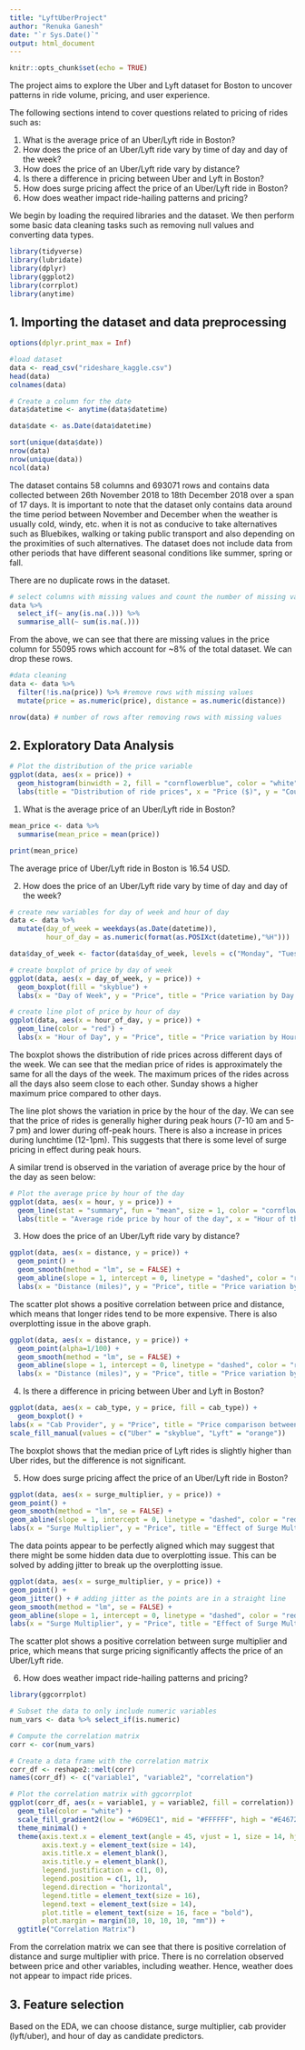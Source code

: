 ```yaml
---
title: "LyftUberProject"
author: "Renuka Ganesh"
date: "`r Sys.Date()`"
output: html_document
---
```


```r
knitr::opts_chunk$set(echo = TRUE)
```

The project aims to explore the Uber and Lyft dataset for Boston to uncover patterns in ride volume, pricing, and user experience. 

The following sections intend to cover questions related to pricing of rides such as:

1. What is the average price of an Uber/Lyft ride in Boston?
2. How does the price of an Uber/Lyft ride vary by time of day and day of the week?
3. How does the price of an Uber/Lyft ride vary by distance?
4. Is there a difference in pricing between Uber and Lyft in Boston?
5. How does surge pricing affect the price of an Uber/Lyft ride in Boston?
6. How does weather impact ride-hailing patterns and pricing?

We begin by loading the required libraries and the dataset. We then perform some basic data cleaning tasks such as removing null values and converting data types.

```r
library(tidyverse)
library(lubridate)
library(dplyr)
library(ggplot2)
library(corrplot)
library(anytime)
```

## 1. Importing the dataset and data preprocessing

```r
options(dplyr.print_max = Inf)

#load dataset
data <- read_csv("rideshare_kaggle.csv")
head(data)
colnames(data)
```

```r
# Create a column for the date
data$datetime <- anytime(data$datetime)

data$date <- as.Date(data$datetime)

sort(unique(data$date))
nrow(data)
nrow(unique(data))
ncol(data)
```

The dataset contains 58 columns and 693071 rows and contains data collected between 26th November 2018 to 18th December 2018 over a span of 17 days. It is important to note that the dataset only contains data around the time period between November and December when the weather is usually cold, windy, etc. when it is not as conducive to take alternatives such as Bluebikes, walking or taking public transport and also depending on the proximities of such alternatives. The dataset does not include data from other periods that have different seasonal conditions like summer, spring or fall.

There are no duplicate rows in the dataset. 

```r
# select columns with missing values and count the number of missing values in each selected column
data %>%
  select_if(~ any(is.na(.))) %>%
  summarise_all(~ sum(is.na(.)))

```

From the above, we can see that there are missing values in the price column for 55095 rows which account for ~8% of the total dataset. We can drop these rows.

```r
#data cleaning
data <- data %>% 
  filter(!is.na(price)) %>% #remove rows with missing values
  mutate(price = as.numeric(price), distance = as.numeric(distance))
```

```r
nrow(data) # number of rows after removing rows with missing values
```

## 2. Exploratory Data Analysis

```r
# Plot the distribution of the price variable
ggplot(data, aes(x = price)) +
  geom_histogram(binwidth = 2, fill = "cornflowerblue", color = "white") +
  labs(title = "Distribution of ride prices", x = "Price ($)", y = "Count")
```

1. What is the average price of an Uber/Lyft ride in Boston?

```r
mean_price <- data %>% 
  summarise(mean_price = mean(price)) 

print(mean_price)
```

The average price of Uber/Lyft ride in Boston is 16.54 USD. 

2. How does the price of an Uber/Lyft ride vary by time of day and day of the week?

```r
# create new variables for day of week and hour of day
data <- data %>% 
  mutate(day_of_week = weekdays(as.Date(datetime)), 
         hour_of_day = as.numeric(format(as.POSIXct(datetime),"%H")))

data$day_of_week <- factor(data$day_of_week, levels = c("Monday", "Tuesday", "Wednesday", "Thursday", "Friday", "Saturday", "Sunday"))

# create boxplot of price by day of week
ggplot(data, aes(x = day_of_week, y = price)) + 
  geom_boxplot(fill = "skyblue") + 
  labs(x = "Day of Week", y = "Price", title = "Price variation by Day of Week")

# create line plot of price by hour of day
ggplot(data, aes(x = hour_of_day, y = price)) + 
  geom_line(color = "red") + 
  labs(x = "Hour of Day", y = "Price", title = "Price variation by Hour of Day")

```

The boxplot shows the distribution of ride prices across different days of the week. We can see that the median price of rides is approximately the same for all the days of the week. The maximum prices of the rides across all the days also seem close to each other. Sunday shows a higher maximum price compared to other days.

The line plot shows the variation in price by the hour of the day. We can see that the price of rides is generally higher during peak hours (7-10 am and 5-7 pm) and lower during off-peak hours. There is also a increase in prices during lunchtime (12-1pm). This suggests that there is some level of surge pricing in effect during peak hours. 

A similar trend is observed in the variation of average price by the hour of the day as seen below:

```r
# Plot the average price by hour of the day
ggplot(data, aes(x = hour, y = price)) +
  geom_line(stat = "summary", fun = "mean", size = 1, color = "cornflowerblue") +
  labs(title = "Average ride price by hour of the day", x = "Hour of the day", y = "Price ($)")
```

3. How does the price of an Uber/Lyft ride vary by distance?

```r
ggplot(data, aes(x = distance, y = price)) + 
  geom_point() + 
  geom_smooth(method = "lm", se = FALSE) +
  geom_abline(slope = 1, intercept = 0, linetype = "dashed", color = "red") +
  labs(x = "Distance (miles)", y = "Price", title = "Price variation by Distance")

```

The scatter plot shows a positive correlation between price and distance, which means that longer rides tend to be more expensive. There is also overplotting issue in the above graph.

```r
ggplot(data, aes(x = distance, y = price)) + 
  geom_point(alpha=1/100) + 
  geom_smooth(method = "lm", se = FALSE) +
  geom_abline(slope = 1, intercept = 0, linetype = "dashed", color = "red") +
  labs(x = "Distance (miles)", y = "Price", title = "Price variation by Distance")

```

4. Is there a difference in pricing between Uber and Lyft in Boston?

```r
ggplot(data, aes(x = cab_type, y = price, fill = cab_type)) + 
  geom_boxplot() +
labs(x = "Cab Provider", y = "Price", title = "Price comparison between Uber and Lyft") +
scale_fill_manual(values = c("Uber" = "skyblue", "Lyft" = "orange"))

```

The boxplot shows that the median price of Lyft rides is slightly higher than Uber rides, but the difference is not significant.

5. How does surge pricing affect the price of an Uber/Lyft ride in Boston?

```r
ggplot(data, aes(x = surge_multiplier, y = price)) +
geom_point() +
geom_smooth(method = "lm", se = FALSE) +
geom_abline(slope = 1, intercept = 0, linetype = "dashed", color = "red") +
labs(x = "Surge Multiplier", y = "Price", title = "Effect of Surge Multiplier on Price")
```

The data points appear to be perfectly aligned which may suggest that there might be some hidden data due to overplotting issue. This can be solved by adding jitter to break up the overplotting issue.

```r
ggplot(data, aes(x = surge_multiplier, y = price)) +
geom_point() +
geom_jitter() + # adding jitter as the points are in a straight line 
geom_smooth(method = "lm", se = FALSE) +
geom_abline(slope = 1, intercept = 0, linetype = "dashed", color = "red") +
labs(x = "Surge Multiplier", y = "Price", title = "Effect of Surge Multiplier on Price")
```

The scatter plot shows a positive correlation between surge multiplier and price, which means that surge pricing significantly affects the price of an Uber/Lyft ride.

6. How does weather impact ride-hailing patterns and pricing?

```r
library(ggcorrplot)

# Subset the data to only include numeric variables
num_vars <- data %>% select_if(is.numeric)

# Compute the correlation matrix
corr <- cor(num_vars)

# Create a data frame with the correlation matrix
corr_df <- reshape2::melt(corr)
names(corr_df) <- c("variable1", "variable2", "correlation")
```

```r

# Plot the correlation matrix with ggcorrplot
ggplot(corr_df, aes(x = variable1, y = variable2, fill = correlation)) +
  geom_tile(color = "white") +
  scale_fill_gradient2(low = "#6D9EC1", mid = "#FFFFFF", high = "#E46726", midpoint = 0, limit = c(-1, 1), space = "Lab", name = "Correlation") +
  theme_minimal() +
  theme(axis.text.x = element_text(angle = 45, vjust = 1, size = 14, hjust = 1),
        axis.text.y = element_text(size = 14),
        axis.title.x = element_blank(),
        axis.title.y = element_blank(),
        legend.justification = c(1, 0),
        legend.position = c(1, 1),
        legend.direction = "horizontal",
        legend.title = element_text(size = 16),
        legend.text = element_text(size = 14),
        plot.title = element_text(size = 16, face = "bold"),
        plot.margin = margin(10, 10, 10, 10, "mm")) +
  ggtitle("Correlation Matrix")


```

From the correlation matrix we can see that there is positive correlation of distance and surge multiplier with price. There is no correlation observed between price and other variables, including weather. Hence, weather does not appear to impact ride prices.

## 3. Feature selection

Based on the EDA, we can choose distance, surge multiplier, cab provider (lyft/uber), and hour of day as candidate predictors. 
